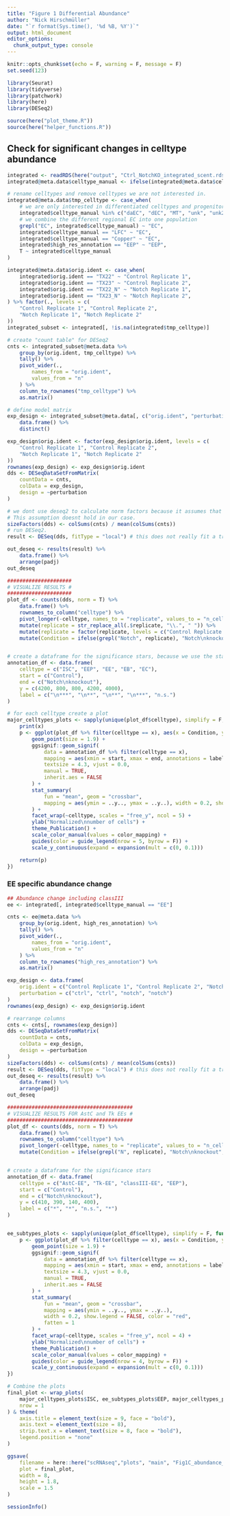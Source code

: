 ```yaml
---
title: "Figure 1 Differential Abundance"
author: "Nick Hirschmüller"
date: "`r format(Sys.time(), '%d %B, %Y')`"
output: html_document
editor_options: 
  chunk_output_type: console
---
```


```r
knitr::opts_chunk$set(echo = F, warning = F, message = F)
set.seed(123)
```




```r
library(Seurat)
library(tidyverse)
library(patchwork)
library(here)
library(DESeq2)

source(here("plot_theme.R"))
source(here("helper_functions.R"))
```

## Check for significant changes in celltype abundance
```r
integrated <- readRDS(here("output", "Ctrl_NotchKO_integrated_scent.rds"))
integrated@meta.data$celltype_manual <- ifelse(integrated@meta.data$celltype_manual == "unk2", "unk", integrated@meta.data$celltype_manual)

# rename celltypes and remove celltypes we are not interested in.
integrated@meta.data$tmp_celltype <- case_when(
    # we are only interested in differentiated celltypes and progenitor cell types. No intermediate celltypes
    integrated$celltype_manual %in% c("daEC", "dEC", "MT", "unk", "unk2") ~ NA_character_,
    # we combine the different regional EC into one population
    grepl("EC", integrated$celltype_manual) ~ "EC",
    integrated$celltype_manual == "LFC" ~ "EC",
    integrated$celltype_manual == "Copper" ~ "EC",
    integrated$high_res_annotation == "EEP" ~ "EEP",
    T ~ integrated$celltype_manual
)

integrated@meta.data$orig.ident <- case_when(
    integrated$orig.ident == "TX22" ~ "Control Replicate 1",
    integrated$orig.ident == "TX23" ~ "Control Replicate 2",
    integrated$orig.ident == "TX22_N" ~ "Notch Replicate 1",
    integrated$orig.ident == "TX23_N" ~ "Notch Replicate 2",
) %>% factor(., levels = c(
    "Control Replicate 1", "Control Replicate 2",
    "Notch Replicate 1", "Notch Replicate 2"
))
integrated_subset <- integrated[, !is.na(integrated$tmp_celltype)]

# create "count table" for DESeq2
cnts <- integrated_subset@meta.data %>%
    group_by(orig.ident, tmp_celltype) %>%
    tally() %>%
    pivot_wider(.,
        names_from = "orig.ident",
        values_from = "n"
    ) %>%
    column_to_rownames("tmp_celltype") %>%
    as.matrix()

# define model matrix
exp_design <- integrated_subset@meta.data[, c("orig.ident", "perturbation")] %>%
    data.frame() %>%
    distinct()

exp_design$orig.ident <- factor(exp_design$orig.ident, levels = c(
    "Control Replicate 1", "Control Replicate 2",
    "Notch Replicate 1", "Notch Replicate 2"
))
rownames(exp_design) <- exp_design$orig.ident
dds <- DESeqDataSetFromMatrix(
    countData = cnts,
    colData = exp_design,
    design = ~perturbation
)

# we dont use deseq2 to calculate norm factors because it assumes that majority of genes (in this case celltypes) dont change.
# This assumption doesnt hold in our case.
sizeFactors(dds) <- colSums(cnts) / mean(colSums(cnts))
# run DESeq2.
result <- DESeq(dds, fitType = "local") # this does not really fit a trend because we dont have enough samples anyway. if we keep the default "parametric", deseq2 will automatically fit a local one.

out_deseq <- results(result) %>%
    data.frame() %>%
    arrange(padj)
out_deseq

#####################
# VISUALIZE RESULTS #
#####################
plot_df <- counts(dds, norm = T) %>%
    data.frame() %>%
    rownames_to_column("celltype") %>%
    pivot_longer(-celltype, names_to = "replicate", values_to = "n_cells") %>%
    mutate(replicate = str_replace_all(.$replicate, "\\.", " ")) %>%
    mutate(replicate = factor(replicate, levels = c("Control Replicate 1", "Control Replicate 2", "Notch Replicate 1", "Notch Replicate 2"))) %>%
    mutate(Condition = ifelse(grepl("Notch", replicate), "Notch\nknockout", "Control"))


# create a dataframe for the significance stars, because we use the stats from DESeq2
annotation_df <- data.frame(
    celltype = c("ISC", "EEP", "EE", "EB", "EC"),
    start = c("Control"),
    end = c("Notch\nknockout"),
    y = c(4200, 800, 800, 4200, 4000),
    label = c("\n***", "\n**", "\n**", "\n***", "n.s.")
)

# for each celltype create a plot
major_celltypes_plots <- sapply(unique(plot_df$celltype), simplify = F, function(x) {
    print(x)
    p <- ggplot(plot_df %>% filter(celltype == x), aes(x = Condition, y = n_cells, color = replicate)) +
        geom_point(size = 1.9) +
        ggsignif::geom_signif(
            data = annotation_df %>% filter(celltype == x),
            mapping = aes(xmin = start, xmax = end, annotations = label, y_position = y, tip_length = 0),
            textsize = 4.3, vjust = 0.0,
            manual = TRUE,
            inherit.aes = FALSE
        ) +
        stat_summary(
            fun = "mean", geom = "crossbar",
            mapping = aes(ymin = ..y.., ymax = ..y..), width = 0.2, show.legend = FALSE, color = "red"
        ) +
        facet_wrap(~celltype, scales = "free_y", ncol = 5) +
        ylab("Normalized\nnumber of cells") +
        theme_Publication() +
        scale_color_manual(values = color_mapping) +
        guides(color = guide_legend(nrow = 5, byrow = F)) +
        scale_y_continuous(expand = expansion(mult = c(0, 0.1)))

    return(p)
})
```


### EE specific abundance change
```r
## Abundance change including classIII
ee <- integrated[, integrated$celltype_manual == "EE"]

cnts <- ee@meta.data %>%
    group_by(orig.ident, high_res_annotation) %>%
    tally() %>%
    pivot_wider(.,
        names_from = "orig.ident",
        values_from = "n"
    ) %>%
    column_to_rownames("high_res_annotation") %>%
    as.matrix()

exp_design <- data.frame(
    orig.ident = c("Control Replicate 1", "Control Replicate 2", "Notch Replicate 1", "Notch Replicate 2"),
    perturbation = c("ctrl", "ctrl", "notch", "notch")
)
rownames(exp_design) <- exp_design$orig.ident

# rearrange columns
cnts <- cnts[, rownames(exp_design)]
dds <- DESeqDataSetFromMatrix(
    countData = cnts,
    colData = exp_design,
    design = ~perturbation
)
sizeFactors(dds) <- colSums(cnts) / mean(colSums(cnts))
result <- DESeq(dds, fitType = "local") # this does not really fit a trend because we dont have enough samples anyway. if we keep the default "parametric", deseq2 will automatically fit a local one.
out_deseq <- results(result) %>%
    data.frame() %>%
    arrange(padj)
out_deseq

#########################################
# VISUALIZE RESULTS FOR AstC and Tk EEs #
#########################################
plot_df <- counts(dds, norm = T) %>%
    data.frame() %>%
    rownames_to_column("celltype") %>%
    pivot_longer(-celltype, names_to = "replicate", values_to = "n_cells") %>%
    mutate(Condition = ifelse(grepl("N", replicate), "Notch\nknockout", "Control"))


# create a dataframe for the significance stars
annotation_df <- data.frame(
    celltype = c("AstC-EE", "Tk-EE", "classIII-EE", "EEP"),
    start = c("Control"),
    end = c("Notch\nknockout"),
    y = c(410, 390, 140, 400),
    label = c("*", "*", "n.s.", "*")
)


ee_subtypes_plots <- sapply(unique(plot_df$celltype), simplify = F, function(x) {
    p <- ggplot(plot_df %>% filter(celltype == x), aes(x = Condition, y = n_cells, color = replicate)) +
        geom_point(size = 1.9) +
        ggsignif::geom_signif(
            data = annotation_df %>% filter(celltype == x),
            mapping = aes(xmin = start, xmax = end, annotations = label, y_position = y, tip_length = 0),
            textsize = 4.3, vjust = 0.0,
            manual = TRUE,
            inherit.aes = FALSE
        ) +
        stat_summary(
            fun = "mean", geom = "crossbar",
            mapping = aes(ymin = ..y.., ymax = ..y..),
            width = 0.2, show.legend = FALSE, color = "red",
            fatten = 1
        ) +
        facet_wrap(~celltype, scales = "free_y", ncol = 4) +
        ylab("Normalized\nnumber of cells") +
        theme_Publication() +
        scale_color_manual(values = color_mapping) +
        guides(color = guide_legend(nrow = 4, byrow = F)) +
        scale_y_continuous(expand = expansion(mult = c(0, 0.1)))
})
```

```r
# Combine the plots
final_plot <- wrap_plots(
    major_celltypes_plots$ISC, ee_subtypes_plots$EEP, major_celltypes_plots$EE, ee_subtypes_plots$`Tk-EE`, ee_subtypes_plots$`AstC-EE`, major_celltypes_plots$EB,
    nrow = 1
) & theme(
    axis.title = element_text(size = 9, face = "bold"),
    axis.text = element_text(size = 8),
    strip.text.x = element_text(size = 8, face = "bold"),
    legend.position = "none"
)

ggsave(
    filename = here::here("scRNAseq","plots", "main", "Fig1C_abundance_change.pdf"),
    plot = final_plot,
    width = 8,
    height = 1.8,
    scale = 1.5
)
```



```r
sessionInfo()
```
